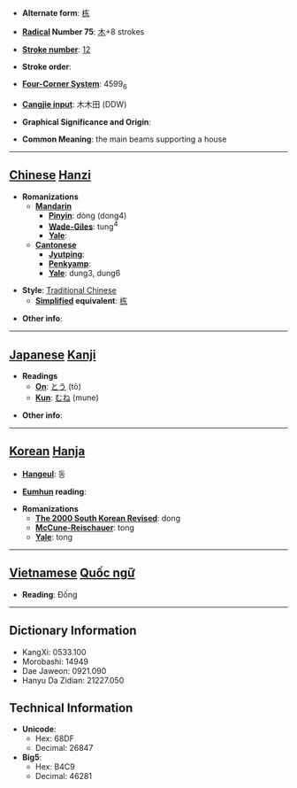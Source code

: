 * '''Alternate form''': [[栋]]

* '''[[Wiktionary:Chinese radical index| Radical]] Number 75''': [[Wiktionary:Chinese radical index 木|木]]+8 strokes

* '''[[Wiktionary:Chinese total strokes index|Stroke number]]''': [[Wiktionary:Chinese total strokes index 12|12]]

* '''Stroke order''': 

* '''[[Wiktionary:Chinese four corner index|Four-Corner System]]''': 4599<sub>6</sub>

* '''[[Wiktionary:Chinese Cangjie index|Cangjie input]]''': 木木田 (DDW)

* '''Graphical Significance and Origin''': 

* '''Common Meaning''': the main beams supporting a house

----

== [[Chinese]] [[Hanzi]] ==

* '''Romanizations'''
** '''[[Mandarin]]'''
*** '''[[Pinyin]]''': dòng (dong4)
*** '''[[Wade-Giles]]''': tung<sup>4</sup>
*** '''[[Yale]]''': 
** '''[[Cantonese]]'''
*** '''[[Jyutping]]''':
*** '''[[Penkyamp]]''': 
*** '''[[Yale]]''': dung3, dung6

* '''Style''': [[Traditional Chinese]] 
** '''[[Simplified Chinese|Simplified]] equivalent''': [[栋]]

* '''Other info''': 

----

== [[Japanese]] [[Kanji]] ==

* '''Readings'''
** '''[[On]]''': [[とう]] (tō)
** '''[[Kun]]''': [[むね]] (mune)

* '''Other info''':  

----

== [[Korean]] [[Hanja]] ==

* '''[[Hangeul]]''': 동

* '''[[Eumhun]] reading''': 

* '''Romanizations'''
** '''[[The 2000 South Korean Revised Romanization|The 2000 South Korean Revised]]''': dong
** '''[[McCune-Reischauer]]''': tong
** '''[[Yale]]''': tong


----

== [[Vietnamese]] [[Quốc ngữ]] ==

* '''Reading''': Đống

----

== Dictionary Information ==

* KangXi: 0533.100
* Morobashi: 14949
* Dae Jaweon: 0921.090
* Hanyu Da Zidian: 21227.050

== Technical Information ==

* '''Unicode''':
** Hex: 68DF
** Decimal: 26847
* '''Big5''':
** Hex: B4C9
** Decimal: 46281